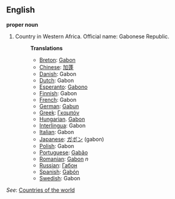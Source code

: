 ==English==

'''proper noun'''

# Country in Western Africa. Official name: Gabonese Republic.
#:'''Translations'''
#:*[[Breton]]: [[Gabon]]
#:*[[Chinese]]: [[加蓬]]
#:*[[Danish]]: Gabon
#:*[[Dutch]]: Gabon
#:*[[Esperanto]]: [[Gabono]]
#:*[[Finnish]]: Gabon
#:*[[French]]: Gabon
#:*[[German]]: [[Gabun]]
#:*[[Greek]]: [[Γκαμπόν]]
#:*[[Hungarian]]. [[Gabon]]
#:*[[Interlingua]]: Gabon
#:*[[Italian]]: Gabon
#:*[[Japanese]]: [[ガボン]] (gabon)
#:*[[Polish]]: Gabon
#:*[[Portuguese]]: [[Gabão]]
#:*[[Romanian]]: [[Gabon]] ''n''
#:*[[Russian]]: [[Габон]]
#:*[[Spanish]]: [[Gabón]]
#:*[[Swedish]]: Gabon

''See'': [[Countries of the world]]